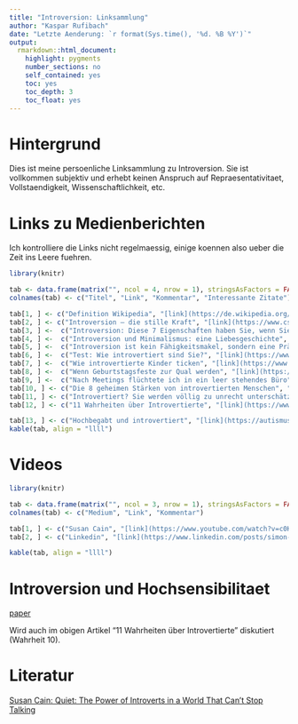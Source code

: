 ```yaml
---
title: "Introversion: Linksammlung"
author: "Kaspar Rufibach"
date: "Letzte Aenderung: `r format(Sys.time(), '%d. %B %Y')`"
output: 
  rmarkdown::html_document:
    highlight: pygments
    number_sections: no
    self_contained: yes
    toc: yes
    toc_depth: 3
    toc_float: yes
---
```


# Hintergrund

Dies ist meine persoenliche Linksammlung zu Introversion. Sie ist vollkommen subjektiv und erhebt keinen Anspruch auf Repraesentativitaet, Vollstaendigkeit, Wissenschaftlichkeit, etc.

# Links zu Medienberichten

Ich kontrolliere die Links nicht regelmaessig, einige koennen also ueber die Zeit ins Leere fuehren.

```r
library(knitr)

tab <- data.frame(matrix("", ncol = 4, nrow = 1), stringsAsFactors = FALSE)
colnames(tab) <- c("Titel", "Link", "Kommentar", "Interessante Zitate")

tab[1, ] <- c("Definition Wikipedia", "[link](https://de.wikipedia.org/wiki/Introversion_und_Extraversion)", "", "")
tab[2, ] <- c("Introversion – die stille Kraft", "[link](https://www.css.ch/de/firmenkunden/angebote/betriebliche-gesundheit/introversion.html)", "CSS Krankenkasse", "Besonders in Gruppen halten sie sich gerne im Hintergrund. Dies führt dazu, dass Introversion häufig mit Schüchternheit verwechselt wird. Dies ist aber ein Irrtum, da introvertierte Menschen nicht zwingend schüchtern sind. ... Man schätzt heute, dass rund 25% der Menschen eher introvertiert und 75% extravertiert veranlagt sind. ... Das Gehirn von introvertierten Menschen nimmt äussere Reize stärker wahr. Somit kann es schneller zu einer Reizüberflutung beispielsweise durch Geräusche, Licht oder visuelle Eindrücke kommen.")
tab[3, ] <-  c("Introversion: Diese 7 Eigenschaften haben Sie, wenn Sie introvertiert sind", "[link](https://praxistipps.focus.de/introversion-diese-7-eigenschaften-haben-sie-wenn-sie-introvertiert-sind_110213)", "", "Fühlen Sie sich ausgelaugt, nachdem Sie von einer Veranstaltung mit einer großen Anzahl von Personen zurückkommen, ist das bereits ein erstes Indiz für Introvertiertheit. Auch wenn Sie mit engen Freunden interagieren, spüren Sie hinterher das Bedürfnis nach einem ruhigen Rückzugsort. ... Introvertierte präferieren wenige, intensiv gepflegte Freundschaften, gegenüber einem großen Freundeskreis. Gerade weil das Interagieren mit anderen für Introvertierte ein Kraftakt ist, gehen Sie bei der Auswahl Ihres sozialen Umfelds viel selektiver vor.")
tab[4, ] <-  c("Introversion und Minimalismus: eine Liebesgeschichte", "[link](https://minimalismus21.de/2020/11/01/introversion-und-minimalismus/)", "", "Introvertierte Menschen verarbeiten Reize anders, weshalb sie von ihnen auch schneller überansprucht werden. Im Umkehrschluss tanken Introvertierte die verlorene Energie wieder auf, wenn sie alleine oder mit wenigen Menschen zusammen sind. ... Introvertierte reagieren empfindlicher auf Umweltreize, Veränderungen und soziale Kontakte. An den Tagen, an denen die Pausen zwischen diesen Eindrücken ausbleiben, wird alles schnell zu viel.")
tab[5, ] <-  c("Introversion ist kein Fähigkeitsmakel, sondern eine Präferenz", "[link](https://www.deutschlandfunknova.de/beitrag/psychologin-ueber-introvertierte-menschen-es-gibt-ein-bisschen-das-stereotyp-alle-sollten-extravertiert-sein)", "", "")
tab[6, ] <-  c("Test: Wie introvertiert sind Sie?", "[link](https://www.srf.ch/kultur/gesellschaft-religion/test-wie-introvertiert-sind-sie)", "Links zu weiteren SRF Sendungen zum Thema", "")
tab[7, ] <-  c("Wie introvertierte Kinder ticken", "[link](https://www.wireltern.ch/artikel/wie-introvertierte-kinder-ticken-1119)", "", "")
tab[8, ] <-  c("Wenn Geburtstagsfeste zur Qual werden", "[link](https://www.srf.ch/kultur/gesellschaft-religion/wenn-geburtstagsfeste-zur-qual-werden)", "Interview mit jemandem, der die Gefühlslage beschreibt", "Bei diesen Geburtstagseinladungen denke ich: Muss ich mir das jetzt antun? ... Es ist wichtig in unserer Welt, dass es Leute gibt, die gut zuhören können. Und das können Introvertierte: zuhören, wahrnehmen, spüren. Das ist eine Stärke. Eine andere ist das überlegte Handeln. Introvertierte sind Leute, die erst überlegen und dann tun. ... Ausserdem kann ich konzentriert arbeiten und gut mit mir allein sein. Auch das ist eine Qualität: Ich kann mich im Alleinsein erholen. Das gibt mir ein Stück Unabhängigkeit und Freiheit.")
tab[9, ] <-  c("Nach Meetings flüchtete ich in ein leer stehendes Büro", "[link](https://www.zeit.de/arbeit/2019-01/introvertierte-job-smalltalk-telefonate-arbeitsleben-tipps/komplettansicht)", "", "Im Arbeitsleben brauchen Introvertierte drei Dinge, um richtig gut zu sein: Zeit, Raum und Ruhe. ... Introvertierte fühlen sich nicht unbedingt befangen in Gesellschaft – aber sie brauchen Rückzugsmöglichkeiten, um sich davon erholen zu können. ... Introvertierte sind nicht automatisch Eigenbrötler. Sie tauschen sich gern aus – am liebsten unter vier Augen oder im kleinen Kreis. Da sie nur begrenzte Ressourcen für menschlichen Kontakt haben, haushalten sie eben damit. ... Denn noch stressiger als viele Menschen sind viele fremde Menschen. ... Es gibt noch etwas, worin Introvertierte ziemlich schlecht sind: Smalltalk. ... Mein Mittel dagegen: den Smalltalk weglassen und einfach mit der Tür ins Haus fallen. Das irritiert einige Gesprächspartner –kann aber manchmal auch von Vorteil sein. ... Womit kann man Introvertierte also kriegen? Mit Ideen und Konzepten. Wenn sie für eine Sache wirklich brennen, laufen sie zur Höchstform auf. Deshalb sind Intros oft in Feldern zu finden, wo sie sich ganz ihrem Thema widmen können: zum Beispiel Wissenschaft oder Kunst. ... Alles ist besser, als herumzustehen und sich oberflächlich mit Fremden zu unterhalten. ... Durch ihre Neigung, viel über die Welt nachzudenken und zu philosophieren, sind Introvertierte oft moralische Menschen, denen ihre Werte besonders wichtig sind. ... Die vielleicht überraschendste Nachricht: Introvertierte sind begabte Führungskräfte.")
tab[10, ] <- c("Die 8 geheimen Stärken von introvertierten Menschen", "[link](https://intropower.de/8-staerken-introvertiert)", "", "Kreativität muss nicht zwingend etwas mit Kunst oder Musik zu tun haben. Wir sind kreativ, wenn wir etwas Neues erschaffen oder erdenken. Und wenn es um das „Erdenken“ geht, sind Introvertierte ganz vorne mit dabei. ... Denn wir fühlen uns in unserer eigenen Gedankenwelt besonders wohl. Wir sind es gewohnt, viel nachzudenken, zu analysieren und zu reflektieren. ... Wir introvertierten Menschen sind von Natur aus gute Beobachter. Wir nehmen uns Zeit, die aufgenommenen Informationen in einem Gespräch zu verarbeiten. Dadurch fällt es uns leicht, das Wesentliche aus den Worten und der Körpersprache des anderen herauszufiltern. Und wir können in unseren Antworten direkt darauf eingehen.")
tab[11, ] <- c("Introvertiert? Sie werden völlig zu unrecht unterschätzt!", "[link](https://karrierebibel.de/introvertiert/)", "", "Informationen einfach hinnehmen und akzeptieren? Nicht bei einem Introvertierten. Veränderungen oder neue Impulse werden zunächst einmal hinterfragt und kritisch überdacht. ... Der Zweck ist jedoch nicht, die Veränderungen aufzuhalten, sondern diese zu verbessern und Fehler aufzudecken. So bieten Introvertierte in vielen Fällen einen zweiten Blickwinkel, der nicht unbeachtet bleiben sollte.")
tab[12, ] <- c("11 Wahrheiten über Introvertierte", "[link](https://www.businessladys.de/11-wahrheiten-ueber-introvertierte/)", "Besprechung/Zsf des Buchs von Susan Cain (siehe unten)", "Überhaupt sind überraschend viele Menschen, die auf der Bühne stehen, introvertiert: Schauspieler, Musiker, Comedians, Lehrer, Wissenschaftler. Sie können sich für eine gewisse Zeit „anknipsen“, haben auch wirklich Spaß dabei, brauchen dann aber wieder dringend und ausreichend alone time, um sich zu regenerieren. Ich würde es mal so definieren: Die Extros gehen hinterher noch mit ihren Fans einen trinken, die Intros verschwinden grußlos durch die Hintertür. ... Intros brauchen Rückzugsmöglichkeiten. Und zwar wie die Luft zum Atmen. Nach meiner „Diagnose“ wurde mir klar, warum ich auf den meisten Partys irgendwo rumstand (oder -lag) und mir wünschte, ich wäre zu Hause auf dem Sofa, mit einem guten Buch und einer Tasse Tee. Denn das ist der natürliche Habitat des Intros. (Und natürlich: der Wald, die Berge.)")

tab[13, ] <- c("Hochbegabt und introvertiert", "[link](https://autismus-kultur.de/autismus/vielfalt/begabte-introvertierte.html)", "", "Tabelle mit wesentlichen Unterschieden zwischen Introvertierten und Extravertierten")
kable(tab, align = "llll")
```

# Videos

```r
library(knitr)

tab <- data.frame(matrix("", ncol = 3, nrow = 1), stringsAsFactors = FALSE)
colnames(tab) <- c("Medium", "Link", "Kommentar")

tab[1, ] <- c("Susan Cain", "[link](https://www.youtube.com/watch?v=c0KYU2j0TM4)", "Ted Talk über Introversion, > 12 Mio angeschaut")
tab[2, ] <- c("Linkedin", "[link](https://www.linkedin.com/posts/simon-sinek_how-to-leverage-being-an-introvert-activity-6795204332234006528-LaGg/)", "Kurzes Video von Simon Sinek, das Introversion illustriert")

kable(tab, align = "llll")
```

# Introversion und Hochsensibilitaet

[paper](http://hsperson.com/pdf/JPSP_Aron_and_Aron_97_Sensitivity_vs_I_and_N.pdf)

Wird auch im obigen Artikel "11 Wahrheiten über Introvertierte" diskutiert (Wahrheit 10).

# Literatur

[Susan Cain: Quiet: The Power of Introverts in a World That Can't Stop Talking](https://www.amazon.de/dp/0141029196/ref=pe_3044161_185740101_TE_item)

